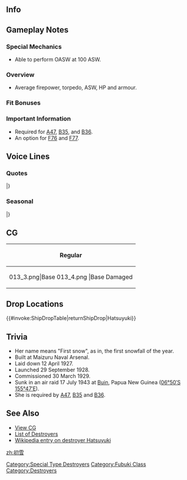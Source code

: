==Info==
{{KanmusuInfo|ID=013}}
{{KanmusuInfo|ID=013a}}

==Gameplay Notes==
===Special Mechanics===
* Able to perform OASW at 100 ASW.

===Overview===
* Average firepower, torpedo, ASW, HP and armour.  

===Fit Bonuses===
{{:{{BASEPAGENAME}}/Equipment Bonuses}}
{{clear}}

===Important Information===
* Required for [[Quests#A47|A47]], [[Quests#B35|B35]], and [[Quests#B36|B36]].
* An option for [[Quests#F76|F76]] and [[Quests#F77|F77]].

==Voice Lines==
===Quotes===
{{ShipquoteHeader}}
{{ShipquoteKai
|scenario = Introduction
|origin = 初雪…です。よろしく。
|translation = I'm... Hatsuyuki. Nice to meet you.
|audio = Hatsuyuki-Introduction.ogg
}}
{{ShipquoteKai
|scenario = Introduction
|kai = yes
|origin = 初雪…です。なに…やりますよ、明日から。
|translation = I'm... Hatsuyuki. I'll do... anything, starting tomorrow.
|audio = HatsuyukiKai-Introduction.ogg
}}
{{ShipquoteKai
|scenario = Library
|origin = 特型駆逐艦…3番艦…初雪…です。
緒戦の作戦に…いっぱい参加しました。
輸送任務とかも…うん…頑張る。
|translation = I'm... the 3rd ship... of the Special Type destroyers... Hatsuyuki.<ref>Special Type destroyers refers to the Fubuki, Ayanami and Akatsuki-classes which were designated as such because they represented such a leap in performance over previous destroyer classes.</ref>
I participated in lots of operations... at the start of the war.
Yeah... I also worked hard... doing transport missions.
|audio = Hatsuyuki-Library.ogg
}}
{{ShipquoteKai
|scenario = Secretary 1
|origin = お疲れ様。
|translation = I'm done for the day.
|audio = Hatsuyuki-Secretary_1.ogg
}}
{{ShipquoteKai
|scenario = Secretary 1
|kai = yes
|origin = いいけど…
|translation = It's fine but...
|audio = HatsuyukiKai-Secretary 1.ogg
}}
{{ShipquoteKai
|scenario = Secretary 2
|origin = なぁに？
|translation = What is it?
|audio = Hatsuyuki-Secretary_2.ogg
}}
{{ShipquoteKai
|scenario = Secretary 3
|origin = いやだ、触らないで…
|translation = No, don't touch me...
|audio = Hatsuyuki-Secretary_3.ogg
}}
{{ShipquoteKai
|scenario = Secretary Idle
|kai = yes
|origin = まずお布団、これがあれば安心。次に食べ物と飲み物。後読む物とか、ゲームとか…ま、それがあれば、なんとか…
|translation = First off, it'd be nice to have a futon. Then some food and drinks. Then something to read or some games... Well, it'd be nice if I had those...
|audio = HatsuyukiKai-Idle.ogg
}}
{{ShipquoteKai
|scenario = Secretary (Married)
|kai = yes
|origin = いいんだけど、別に…初雪は別に戦闘とか好きじゃないし、使ってくれても、いいけどね。うん、いいよ？別に…
|translation = It's fine, I don't mind... I don't really mind being in combat so it's fine to use me. Yup, it's fine you know? I don't mind...
|audio = HatsuyukiKai-Secretary Married.ogg
}}
{{ShipquoteKai
|scenario = Wedding
|origin = あの、私…す…好きというか。その、あの、あっ、も、もう、いいです。
|translation =Umm, Do... do I... like you? That's, umm, ah, n-nevermind.
|audio = Hatsuyuki-Wedding.ogg
}}
{{ShipquoteKai
|scenario = Player's Score
|origin = 暗号通信を受信しました。見る？
|translation = We've received an encrypted message. Want to see it?
|audio = Hatsuyuki-Looking_At_Scores.ogg
}}
{{ShipquoteKai
|scenario = Player's Score
|kai = yes
|origin = あ、見るの？情報、そういうの、見なくても…あ、分かった。見せる。
|translation = Ah, you want to see it? Even if you don't see something like that... Ah, I understand. I'll show it to you.
|audio = HatsuyukiKai-Looking At Scores.ogg
}}
{{ShipquoteKai
|scenario = Joining the Fleet
|origin = うん、行きます。
|translation = Yup, I'll go.
|audio = Hatsuyuki-Joining_A_Fleet.ogg
}}
{{ShipquoteKai
|scenario = Joining the Fleet
|kai = yes
|origin = 初雪、出撃します。
|translation = Hatsuyuki, sortieing.
|audio = HatsuyukiKai-Joining A Fleet.ogg
}}
{{ShipquoteKai
|scenario = Equipment 1
|origin = ありがとう。がんばる。<ref>Shared with Supply before kai.</ref>
|translation = Thanks. I'll do my best.
|audio = Hatsuyuki-Equipment_1.ogg
}}
{{ShipquoteKai
|scenario = Equipment 1
|kai = yes
|origin = ありがとう。頑張る。うん。
|translation = Thanks. I'll do my best. Yup.
|audio = HatsuyukiKai-Equipment 1.ogg
}}
{{ShipquoteKai
|scenario = Equipment 2
|origin = うん、これなら、頑張れる。
|translation = Yup, I can do my best with this.
|audio = Hatsuyuki-Equipment_2.ogg
}}
{{ShipquoteKai
|scenario = Equipment 3
|origin = ありがとう。<ref>Shared with Secretary Married before kai.</ref>
|translation = Thanks.
|audio = Hatsuyuki-Equipment_3.ogg
}}
{{ShipquoteKai
|scenario = Equipment 3
|kai = yes
|origin = 戻りたい。
|translation = I want to go back.
|audio = HatsuyukiKai-Equipment 3.ogg
}}
{{ShipquoteKai
|scenario = Supply
|kai = yes
|origin = これは、嬉しい。普通に…嬉しい。
|translation = I'm happy for this. Just the usual... happy.
|audio = HatsuyukiKai-Supply.ogg
}}
{{ShipquoteKai
|scenario = Docking (Minor Damage)
|origin = ちょっと、引きこもります。
|translation = I'll go back to my room for a while.<ref>She uses 'hikikomori' which implies that she's returning to being a shut in.</ref>
|audio = Hatsuyuki-Docking_Minor.ogg
}}
{{ShipquoteKai
|scenario = Docking (Major Damage)
|origin = 痛い、治したい、引きこもる。
|translation = It hurts, I want to get repaired, I'm going back to my room.
|audio = Hatsuyuki-Docking_Major.ogg
}}
{{ShipquoteKai
|scenario = Construction
|origin = 新しい仲間…来た。誰だろ。
|translation = A new comrade... has arrived. Who is it?
|audio = Hatsuyuki-Construction.ogg
}}
{{ShipquoteKai
|scenario = Returning from Sortie
|origin = 作戦が完了した…です。
|translation = The operation has been... completed.
|audio = Hatsuyuki-Returning_From_Sortie.ogg
}}
{{ShipquoteKai
|scenario = Starting a Sortie
|origin = えっ、出撃ですか。本当に？
|translation = Eh, a sortie? really?
|audio = Hatsuyuki-Starting_A_Sortie.ogg
}}
{{ShipquoteKai
|scenario = Starting a Sortie
|kai = yes
|origin = やれば、本当は出来るし、特型駆逐艦初雪、出るから。
|translation = I can really do this if I try. Special Type destroyer, Hatsuyuki, heading out.
|audio = HatsuyukiKai-Starting A Sortie.ogg
}}
{{ShipquoteKai
|scenario = Starting a Battle
|origin = うん…
|translation = Yup...
|audio = Hatsuyuki-Battle_Start.ogg
}}
{{ShipquoteKai
|scenario = Starting a Battle
|kai = yes
|origin = 撃つよ、ほら。
|translation = I'm firing. Look!
|audio = HatsuyukiKai-Battle Start.ogg
}}
{{ShipquoteKai
|scenario = Attack
|origin = 当たれ。
|translation = Hit.
|audio = Hatsuyuki-Attack.ogg
}}
{{ShipquoteKai
|scenario = Night Battle Attack
|origin = 私だって、本気を出せばやれるし。
|translation = Even I can do it if I try hard enough.
|audio = Hatsuyuki-Night_Attack.ogg
}}
{{ShipquoteKai
|scenario = Night Battle
|origin = 本当は得意だし、こういうの。
|translation = I'm really not good at these sorts of things.<ref>During the [https://en.wikipedia.org/wiki/Battle_of_Kula_Gulf Battle of Kula Gulf] she was struck by shells that damaged her steering.</ref>
|audio = Hatsuyuki-Night_Battle.ogg
}}
{{ShipquoteKai
|scenario = MVP
|origin = 明日から本気出す…から見てて。
|translation = I'll get serious tomorrow... just watch.
|audio = Hatsuyuki-MVP.ogg
}}
{{ShipquoteKai
|scenario = Minor Damage 1
|origin = うっ…！
|translation = Ugh...!
|audio = Hatsuyuki-Minor_Damage_1.ogg
}}
{{ShipquoteKai
|scenario = Minor Damage 2
|origin = 痛い、マジ痛い。
|translation = That hurts, it really hurts.
|audio = Hatsuyuki-Minor_Damage_2.ogg
}}
{{ShipquoteKai
|scenario = Major Damage
|origin = もうやだ、帰りたい。
|translation = I've had enough, I want to go back.
|audio = Hatsuyuki-Major_Damage.ogg
}}
{{ShipquoteKai
|scenario = Sunk
|origin = 嫌な予感してたし…いいよ、もう。
|translation = I had a bad feeling about this... Ah well, I'm done...
|audio = Hatsuyuki-Sunk.ogg
}}
|} <references/>

{{clear}}

===Seasonal===
{{SeasonalHeaderOld}}
{{SeasonalQuote
|scenario = [[Seasonal/Christmas_2014|Christmas 2014]]
|origin =くりすますぅ～？なにそれ、美味しいの？はっ！？ケーキは初雪にもください！
|translation =	Christmas? What’s that, is it delicious? Huh!? Give me some cake too!
|audio = Hatsuyuki_Christmas_2015_Sec1.ogg
|notes =
}}
{{SeasonalQuote
|scenario = [[Seasonal/New_Year_2015|New Year 2015]]
|origin = あけおめ・・・ことよろ・・・。初雪へのお年玉は・・・？えっ・・・ないの・・・
|translation = Happy New Year… Best wishes… Where’s my New Year’s money? Eh… There isn’t any…
|audio = Hatsuyuki_New_Year_2015.ogg
|notes = She’s using lazy contractions of “Happy New Year” and “Best wishes”.
}}
{{SeasonalQuote
|scenario = [[Seasonal/Valentine%27s_Day_2015|Valentine’s Day 2015]]
|origin = チっ、チョっ、ン…チョコレート。一応、買ってきた……あげる…
|translation =	I bought some… ch-cho, ngh… chocolates… for you.
|audio = Hatsuyuki_Valentines_2015_Sec1.ogg
|notes = 
}}
{{SeasonalQuote
|scenario = [[Seasonal/Second_Anniversary|2nd Anniversary]]
|origin =寝てて分からなかったけど、今日は記念日なんだね？悪くはない、ね。
|translation =	I didn’t realise before I went to bed, but today is an anniversary right? It’s not bad.
|audio = 013_Hatsuyuki_2ndAnniv.mp3
|notes = 
}}
{{SeasonalQuote
|scenario = [[Seasonal/Rainy_Season_2015|Rainy Season 2015]]
|origin = 梅雨の、雨。雨は、嫌い。引きこも。
|translation =	This rain. I don’t like it. I’m staying inside.
|audio = Hatsuyuki_Rainy_Secretary_1.ogg
|notes =
}}
{{SeasonalQuote
|scenario = [[Seasonal/Christmas_2015|Christmas 2015]]
|origin = クリスマス～？なにそれ、美味しいの？はぁ？！ケーキは初雪にもください！
|translation =	Christmas? What’s that, is it tasty? Huh?! Give me some cake too!
|audio = Hatsuyuki_Christmas_2015_Sec1.ogg
|notes =
}}
{{SeasonalQuote
|scenario = [[Seasonal/End_of_Year_2015|End of Year 2015]]
|origin = 今年も大掃除大変だったな…でも、そのあとは…毎年恒例の艦娘歌合戦！今年は何歌おうかな…結構得意だし、こういうの。あ・い・う・え・お・あ・お！
|translation =	This year’s spring cleaning was tough… But now… it’s time for the annual Ship Girl Singing Contest! What should I sing this year… I’m pretty good at this. Do; re; mi; fa; so; la; ti; do!<ref>What she actually says at the end is a common voice training exercise in Japanese but there isn't really an equivalent in English.</ref>
|audio = Hatsuyuki_Year_End_2015_Sec1.ogg
|notes = 
}}
{{SeasonalQuote
|scenario = [[Seasonal/New_Year_2016|New Year 2016]]
|origin = 司令官、あけおめ。ことよ…あへん。あけまして、おめでとうございます。今年は、ちゃんと、言ってやったぜ！
|translation =	Happy New Year, Commander. Best wi… *ahem*. Happy New Year. I said it properly this year!<ref>Refer to her money grubbing in 2015.</ref>
|audio = Hatsuyuki_New_Years_Day_2016.ogg
|notes = 
}}
{{SeasonalQuote
|scenario = [[Seasonal/Valentine%27s_Day_2016|Valentine’s Day 2016]]
|origin = どうせ、司令官は、みんなからいいチョコ貰ってるに、違いないよ？こんなの、いらないよね…。捨てちゃお…。うぅ、司令官っ？…うぅ、ううおうぅぅぅ…！？
|translation =	You must have gotten chocolate from everyone else right, Commander? You probably don’t need this then… I’ll toss it… Huh, Commander? …Wh-whooaaaaa…!?
|audio = Hatsuyuki_Valentine_Sec1.ogg
|notes = 
}}
{{SeasonalQuote
|scenario = [[Seasonal/White_Day_2016|White Day 2016]]
|origin = 司令官は、優しいね。私にも、くれるんだね。ありがと…はむっ…ん。
|translation =	You’re nice, Commander. You’re giving this to me too. Thanks… *nom*… Mmm.
|audio = Hatsuyuki_White_Day_2016.ogg
|notes = 
}}
{{SeasonalQuote
|scenario = [[Seasonal/Third_Anniversary|3rd Anniversary]]
|origin = 三周年。初雪も、うれしい…。本当だよ。うん、うれしい。
|translation =	The 3rd Anniversary. I’m happy too… Really. Yeah, I’m happy.
|audio = Hatsuyuki_3rd_Anniversary_Sec1.mp3
|notes = 
}}
|}<references/>

{{clear}}

==CG==
{| class="mw-collapsible mw-collapsed wikitable" style="width: 100%;"
!Regular
|-
|<gallery>
013_3.png|Base
013_4.png |Base Damaged
</gallery>
|}

==Drop Locations==
{{#invoke:ShipDropTable|returnShipDrop|Hatsuyuki}}

==Trivia==
*Her name means "First snow", as in, the first snowfall of the year.
*Built at Maizuru Naval Arsenal.
*Laid down 12 April 1927.
*Launched 29 September 1928.
*Commissioned 30 March 1929.
*Sunk in an air raid 17 July 1943 at [[wikipedia:Buin%2C_Papua_New_Guinea|Buin]], Papua New Guinea ([http://tools.wmflabs.org/geohack/geohack.php?pagename=Japanese_destroyer_Hatsuyuki&params=06_50_S_155_47_E_ 06°50′S 155°47′E]).
*She is required by [[Quests#A47|A47]], [[Quests#B35|B35]] and [[Quests#B36|B36]].

==See Also==
*[[{{PAGENAMEE}}/Gallery|View {{PAGENAME}} CG]]
*[[EliteDD|List of Destroyers]]
*[[wikipedia:Japanese_destroyer_Hatsuyuki|Wikipedia entry on destroyer Hatsuyuki]]
{{shiplist}}
[[Category:Special Type Destroyers]]
[[Category:Fubuki Class]]
[[Category:Destroyers]]
[[zh:初雪]]